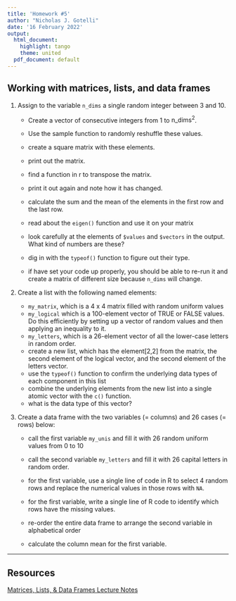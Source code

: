 ```yaml
---
title: 'Homework #5'
author: "Nicholas J. Gotelli"
date: '16 February 2022'
output:
  html_document:
    highlight: tango
    theme: united
  pdf_document: default
---
```


## Working with matrices, lists, and data frames

1. Assign to the variable `n_dims` a single random integer between 3 and 10.

    - Create a vector of consecutive integers from 1 to $\mbox{n_dims}^2$.

    - Use the sample function to randomly reshuffle these values.

    - create a square matrix with these elements.

    - print out the matrix.

    - find a function in r to transpose the matrix.

    - print it out again and note how it has changed.

    - calculate the sum and the mean of the elements in the first row and the last row.

    - read about the `eigen()` function and use it on your matrix

    - look carefully at the elements of `$values` and `$vectors` in the output. What kind of numbers are these?

    - dig in with the `typeof()` function to figure out their type.

    - if have set your code up properly, you should be able to re-run it and create a matrix of different size because `n_dims` will change.

2. Create a list with the following named elements:
    - `my_matrix`, which is a 4 x 4 matrix filled with random uniform values
    - `my_logical` which is a 100-element vector of TRUE or FALSE values. Do this efficiently by setting up a vector of random values and then applying an inequality to it.
    - `my_letters`, which is a 26-element vector of all the lower-case letters in random order.
    - create a new list, which has the element[2,2] from the matrix, the second element of the logical vector, and the second element of the letters vector.
    - use the `typeof()` function to confirm the underlying data types of each component in this list
    - combine the underlying elements from the new list into a single atomic vector with the `c()` function.
    - what is the data type of this vector?

3. Create a data frame with the two variables (= columns) and 26 cases (= rows) below:

    - call the first variable `my_unis` and fill it with 26 random uniform values from 0 to 10

    - call the second variable `my_letters` and fill it with 26 capital letters in random order.

    - for the first variable, use a single line of code in R to select 4 random rows and replace the numerical values in those rows with `NA`.

    - for the first variable, write a single line of R code to identify which rows have the missing values.
    - re-order the entire data frame to arrange the second variable in alphabetical order

    - calculate the column mean for the first variable.



---------
## Resources
[Matrices, Lists, & Data Frames Lecture Notes](https://gotellilab.github.io/Bio381/Lectures/Lecture09_S2021.html)
